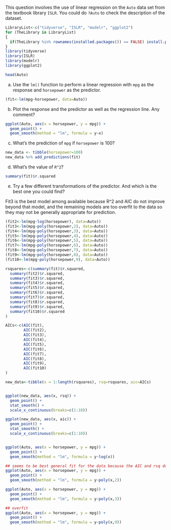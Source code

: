 This question involves the use of linear regression on the `Auto` data set from the textbook library `ISLR`. You could do `?Auto` to check the description of the dataset.

```r
LibraryList<-c("tidyverse", "ISLR", "modelr", "ggplot2")
for (TheLibrary in LibraryList)
{
  if(TheLibrary %in% rownames(installed.packages()) == FALSE) install.packages(TheLibrary)
}
library(tidyverse)
library(ISLR)
library(modelr)
library(ggplot2)

head(Auto)
```


(a) Use the `lm()` function to perform a linear regression with `mpg` as the response and `horsepower` as the predictor.

```r

(fit<-lm(mpg~horsepower, data=Auto))

```

(b) Plot the response and the predictor as well as the regression line. Any comment?
```r
ggplot(Auto, aes(x = horsepower, y = mpg)) + 
  geom_point() +
  geom_smooth(method = "lm", formula = y~x)

```

(c) What's the prediction of `mpg` if `horsepower` is 100?
```r

new_data <- tibble(horsepower=100)
new_data %>% add_predictions(fit)

```

(d) What's the value of `R^2`? 
```r

summary(fit)$r.squared

```

(e) Try a few different transformations of the predictor. And which is the best one you could find?

Fit3 is the best model among available because R^2 and AIC do not improve beyond that model, and the remaining models are too overfit to the data so they may not be generally appropriate for prediction.
```r

(fit2<-lm(mpg~log(horsepower), data=Auto))
(fit3<-lm(mpg~poly(horsepower,2), data=Auto))
(fit4<-lm(mpg~poly(horsepower,3), data=Auto))
(fit5<-lm(mpg~poly(horsepower,4), data=Auto))
(fit6<-lm(mpg~poly(horsepower,5), data=Auto))
(fit7<-lm(mpg~poly(horsepower,6), data=Auto))
(fit8<-lm(mpg~poly(horsepower,7), data=Auto))
(fit9<-lm(mpg~poly(horsepower,8), data=Auto))
(fit10<-lm(mpg~poly(horsepower,9), data=Auto))

rsquares<-c(summary(fit)$r.squared,
  summary(fit2)$r.squared,
  summary(fit3)$r.squared,
  summary(fit4)$r.squared,
  summary(fit5)$r.squared,
  summary(fit6)$r.squared,
  summary(fit7)$r.squared,
  summary(fit8)$r.squared,
  summary(fit9)$r.squared,
  summary(fit10)$r.squared
)

AICs<-c(AIC(fit),
        AIC(fit2),
        AIC(fit3),
        AIC(fit4),
        AIC(fit5),
        AIC(fit6),
        AIC(fit7),
        AIC(fit8),
        AIC(fit9),
        AIC(fit10)
)

new_data<-tibble(x = 1:length(rsquares), rsq=rsquares, aic=AICs)


ggplot(new_data, aes(x, rsq)) +
  geom_point() +
  stat_smooth() +
  scale_x_continuous(breaks=c(1:10))

ggplot(new_data, aes(x, aic)) +
  geom_point() +
  stat_smooth() +
  scale_x_continuous(breaks=c(1:10))


ggplot(Auto, aes(x = horsepower, y = mpg)) + 
  geom_point() +
  geom_smooth(method = "lm", formula = y~log(x))

## seems to be best general fit for the data because the AIC and rsq do not improve beyond this model.
ggplot(Auto, aes(x = horsepower, y = mpg)) + 
  geom_point() +
  geom_smooth(method = "lm", formula = y~poly(x,2))

ggplot(Auto, aes(x = horsepower, y = mpg)) + 
  geom_point() +
  geom_smooth(method = "lm", formula = y~poly(x,3))

## overfit
ggplot(Auto, aes(x = horsepower, y = mpg)) + 
  geom_point() +
  geom_smooth(method = "lm", formula = y~poly(x,9))


```
